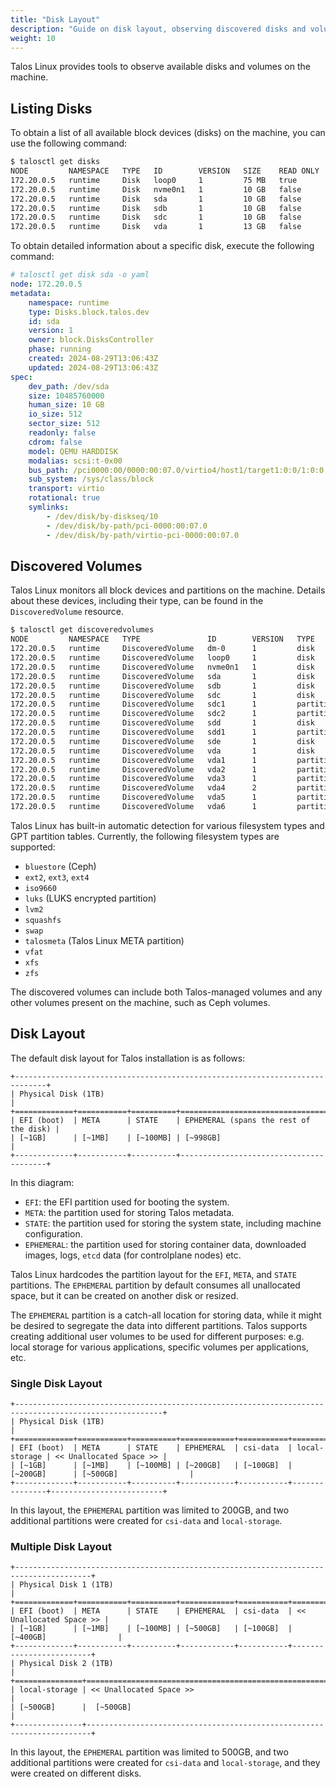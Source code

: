 ```yaml
---
title: "Disk Layout"
description: "Guide on disk layout, observing discovered disks and volumes."
weight: 10
---
```


Talos Linux provides tools to observe available disks and volumes on the machine.

## Listing Disks

To obtain a list of all available block devices (disks) on the machine, you can use the following command:

```bash
$ talosctl get disks
NODE         NAMESPACE   TYPE   ID        VERSION   SIZE    READ ONLY   TRANSPORT   ROTATIONAL   WWID                                                               MODEL            SERIAL
172.20.0.5   runtime     Disk   loop0     1         75 MB   true
172.20.0.5   runtime     Disk   nvme0n1   1         10 GB   false       nvme                     nvme.1b36-6465616462656566-51454d55204e564d65204374726c-00000001   QEMU NVMe Ctrl   deadbeef
172.20.0.5   runtime     Disk   sda       1         10 GB   false       virtio      true                                                                            QEMU HARDDISK
172.20.0.5   runtime     Disk   sdb       1         10 GB   false       sata        true         t10.ATA     QEMU HARDDISK                           QM00013        QEMU HARDDISK
172.20.0.5   runtime     Disk   sdc       1         10 GB   false       sata        true         t10.ATA     QEMU HARDDISK                           QM00001        QEMU HARDDISK
172.20.0.5   runtime     Disk   vda       1         13 GB   false       virtio      true
```

To obtain detailed information about a specific disk, execute the following command:

```yaml
# talosctl get disk sda -o yaml
node: 172.20.0.5
metadata:
    namespace: runtime
    type: Disks.block.talos.dev
    id: sda
    version: 1
    owner: block.DisksController
    phase: running
    created: 2024-08-29T13:06:43Z
    updated: 2024-08-29T13:06:43Z
spec:
    dev_path: /dev/sda
    size: 10485760000
    human_size: 10 GB
    io_size: 512
    sector_size: 512
    readonly: false
    cdrom: false
    model: QEMU HARDDISK
    modalias: scsi:t-0x00
    bus_path: /pci0000:00/0000:00:07.0/virtio4/host1/target1:0:0/1:0:0:0
    sub_system: /sys/class/block
    transport: virtio
    rotational: true
    symlinks:
        - /dev/disk/by-diskseq/10
        - /dev/disk/by-path/pci-0000:00:07.0
        - /dev/disk/by-path/virtio-pci-0000:00:07.0
```

## Discovered Volumes

Talos Linux monitors all block devices and partitions on the machine.
Details about these devices, including their type, can be found in the `DiscoveredVolume` resource.

```bash
$ talosctl get discoveredvolumes
NODE         NAMESPACE   TYPE               ID        VERSION   TYPE        SIZE     DISCOVERED   LABEL       PARTITIONLABEL
172.20.0.5   runtime     DiscoveredVolume   dm-0      1         disk        88 MB    xfs          STATE
172.20.0.5   runtime     DiscoveredVolume   loop0     1         disk        75 MB    squashfs
172.20.0.5   runtime     DiscoveredVolume   nvme0n1   1         disk        10 GB
172.20.0.5   runtime     DiscoveredVolume   sda       1         disk        10 GB
172.20.0.5   runtime     DiscoveredVolume   sdb       1         disk        10 GB
172.20.0.5   runtime     DiscoveredVolume   sdc       1         disk        2.1 GB   gpt
172.20.0.5   runtime     DiscoveredVolume   sdc1      1         partition   957 MB   xfs
172.20.0.5   runtime     DiscoveredVolume   sdc2      1         partition   957 MB   xfs
172.20.0.5   runtime     DiscoveredVolume   sdd       1         disk        1.0 GB   gpt
172.20.0.5   runtime     DiscoveredVolume   sdd1      1         partition   957 MB   xfs
172.20.0.5   runtime     DiscoveredVolume   sde       1         disk        10 GB
172.20.0.5   runtime     DiscoveredVolume   vda       1         disk        13 GB    gpt
172.20.0.5   runtime     DiscoveredVolume   vda1      1         partition   105 MB   vfat                     EFI
172.20.0.5   runtime     DiscoveredVolume   vda2      1         partition   1.0 MB                            BIOS
172.20.0.5   runtime     DiscoveredVolume   vda3      1         partition   982 MB   xfs          BOOT        BOOT
172.20.0.5   runtime     DiscoveredVolume   vda4      2         partition   1.0 MB   talosmeta                META
172.20.0.5   runtime     DiscoveredVolume   vda5      1         partition   105 MB   luks                     STATE
172.20.0.5   runtime     DiscoveredVolume   vda6      1         partition   12 GB    xfs          EPHEMERAL   EPHEMERAL
```

Talos Linux has built-in automatic detection for various filesystem types and GPT partition tables.
Currently, the following filesystem types are supported:

- `bluestore` (Ceph)
- `ext2`, `ext3`, `ext4`
- `iso9660`
- `luks` (LUKS encrypted partition)
- `lvm2`
- `squashfs`
- `swap`
- `talosmeta` (Talos Linux META partition)
- `vfat`
- `xfs`
- `zfs`

The discovered volumes can include both Talos-managed volumes and any other volumes present on the machine, such as Ceph volumes.

## Disk Layout

The default disk layout for Talos installation is as follows:

```text
+-----------------------------------------------------------------------------+
| Physical Disk (1TB)                                                         |
+=============+===========+==========+========================================+
| EFI (boot)  | META      | STATE    | EPHEMERAL (spans the rest of the disk) |
| [~1GB]      | [~1MB]    | [~100MB] | [~998GB]                               |
+-------------+-----------+----------+----------------------------------------+
```

In this diagram:

- `EFI`: the EFI partition used for booting the system.
- `META`: the partition used for storing Talos metadata.
- `STATE`: the partition used for storing the system state, including machine configuration.
- `EPHEMERAL`: the partition used for storing container data, downloaded images, logs, `etcd` data (for controlplane nodes) etc.

Talos Linux hardcodes the partition layout for the `EFI`, `META`, and `STATE` partitions.
The `EPHEMERAL` partition by default consumes all unallocated space, but it can be created on another disk or resized.

The `EPHEMERAL` partition is a catch-all location for storing data, while it might be desired to segregate the data into different partitions.
Talos supports creating additional user volumes to be used for different purposes: e.g. local storage for various applications, specific volumes per applications, etc.

### Single Disk Layout

```text
+-------------------------------------------------------------------------------------------------------+
| Physical Disk (1TB)                                                                                   |
+=============+===========+==========+============+===========+===============+=========================+
| EFI (boot)  | META      | STATE    | EPHEMERAL  | csi-data  | local-storage | << Unallocated Space >> |
| [~1GB]      | [~1MB]    | [~100MB] | [~200GB]   | [~100GB]  | [~200GB]      | [~500GB]                |
+-------------+-----------+----------+------------+-----------+---------------+-------------------------+
```

In this layout, the `EPHEMERAL` partition was limited to 200GB, and two additional partitions were created for `csi-data` and `local-storage`.

### Multiple Disk Layout

```text
+---------------------------------------------------------------------------------------+
| Physical Disk 1 (1TB)                                                                 |
+=============+===========+==========+============+===========+=========================+
| EFI (boot)  | META      | STATE    | EPHEMERAL  | csi-data  | << Unallocated Space >> |
| [~1GB]      | [~1MB]    | [~100MB] | [~500GB]   | [~100GB]  | [~400GB]                |
+-------------+-----------+----------+------------+-----------+-------------------------+
| Physical Disk 2 (1TB)                                                                 |
+===============+=======================================================================+
| local-storage | << Unallocated Space >>                                               |
| [~500GB]      |  [~500GB]                                                             |
+---------------+-----------------------------------------------------------------------+
```

In this layout, the `EPHEMERAL` partition was limited to 500GB, and two additional partitions were created for `csi-data` and `local-storage`,
and they were created on different disks.
